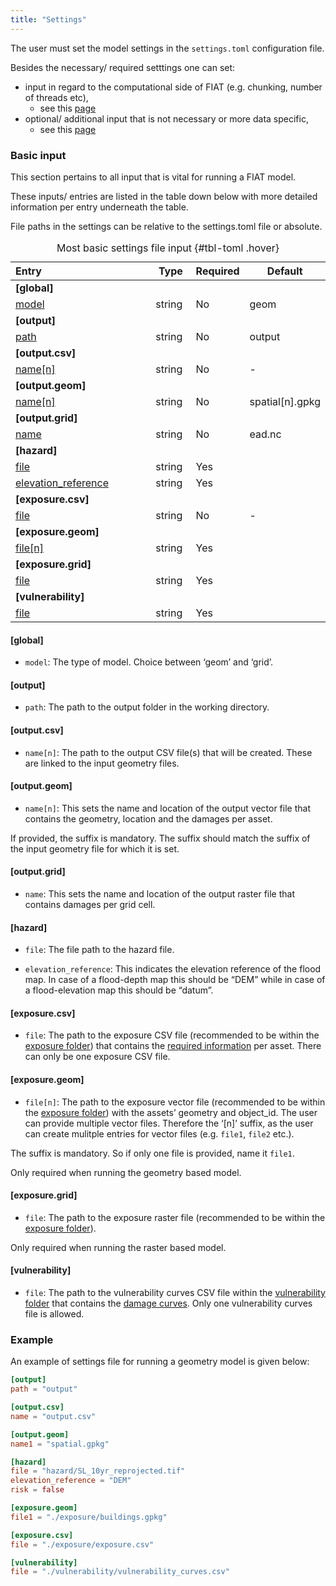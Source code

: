 ```yaml
---
title: "Settings"
---
```

The user must set the model settings in the `settings.toml` configuration file.

Besides the necessary/ required setttings one can set:

- input in regard to the computational side of FIAT (e.g. chunking, number of threads etc),
    - see this [page](computation.qmd)
- optional/ additional input that is not necessary or more data specific,
    - see this [page](optional.qmd)

### Basic input
This section pertains to all input that is vital for running a FIAT model.

These inputs/ entries are listed in the table down below with more detailed information per entry underneath the table.

::: {.callout-note}
File paths in the settings can be relative to the settings.toml file or absolute.
:::

| Entry                          | Type    | Required | Default         |
|:-------------------------------|---------|----------|-----------------|
| **[global]**                   |         |          |                 |
| [model](#global)               | string  | No       | geom            |
| **[output]**                   |         |          |                 |
| [path](#output)                | string  | No       | output          |
| **[output.csv]**               |         |          |                 |
| [name[n]](#output.csv)         | string  | No       | -               |
| **[output.geom]**              |         |          |                 |
| [name[n]](#output.geom)        | string  | No       | spatial[n].gpkg |
| **[output.grid]**              |         |          |                 |
| [name](#output.grid)           | string  | No       | ead.nc          |
| **[hazard]**                   |         |          |                 |
| [file](#hazard)                | string  | Yes      |                 |
| [elevation_reference](#hazard) | string  | Yes      |                 |
| **[exposure.csv]**             |         |          |                 |
| [file](#exposure.csv)          | string  | No       | -               |
| **[exposure.geom]**            |         |          |                 |
| [file[n]](#exposure.geom)      | string  | Yes      |                 |
| **[exposure.grid]**            |         |          |                 |
| [file](#exposure.grid)         | string  | Yes      |                 |
| **[vulnerability]**            |         |          |                 |
| [file](#vulnerability)         | string  | Yes      |                 |
: Most basic settings file input {#tbl-toml .hover}

#### [global]

- `model`: The type of model. Choice between 'geom' and 'grid'.

#### [output]

- `path`:  The path to the output folder in the working directory.

#### [output.csv]

- `name[n]`: The path to the output CSV file(s) that will be created. These are linked to the input geometry files.

#### [output.geom]

- `name[n]`: This sets the name and location of the output vector file that contains the geometry, location and the damages per asset.

::: {.callout-warning}
If provided, the suffix is mandatory. The suffix should match the suffix of the input geometry file for which it is set.
:::

#### [output.grid]

- `name`: This sets the name and location of the output raster file that contains damages per grid cell.

#### [hazard]

- `file`: The file path to the hazard file.

- `elevation_reference`: This indicates the elevation reference of the flood map. In case of a flood-depth map this should be "DEM" while in case of a flood-elevation map this should be "datum".

#### [exposure.csv]

- `file`: The path to the exposure CSV file (recommended to be within the [exposure folder](../data/index.qmd)) that contains the [required information](../data/exposure.qmd) per asset. There can only be one exposure CSV file.

#### [exposure.geom]

- `file[n]`: The path to the exposure vector file (recommended to be within the [exposure folder](../data/index.qmd)) with the assets' geometry and object_id. The user can provide multiple vector files. Therefore the '[n]' suffix, as the user can create mulitple entries for vector files (e.g. `file1`, `file2` etc.).

::: {.callout-warning}
The suffix is mandatory. So if only one file is provided, name it `file1`.
:::
::: {.callout-note}
Only required when running the geometry based model.
:::

#### [exposure.grid]

- `file`: The path to the exposure raster file (recommended to be within the [exposure folder](../data/index.qmd)).

::: {.callout-note}
Only required when running the raster based model.
:::

#### [vulnerability]

- `file`: The path to the vulnerability curves CSV file within the [vulnerability folder](../data/index.qmd) that contains the [damage curves](../data/vulnerability.qmd). Only one vulnerability curves file is allowed.

### Example

An example of settings file for running a geometry model is given below:

```toml
[output]
path = "output"

[output.csv]
name = "output.csv"

[output.geom]
name1 = "spatial.gpkg"

[hazard]
file = "hazard/SL_10yr_reprojected.tif"
elevation_reference = "DEM"
risk = false

[exposure.geom]
file1 = "./exposure/buildings.gpkg"

[exposure.csv]
file = "./exposure/exposure.csv"

[vulnerability]
file = "./vulnerability/vulnerability_curves.csv"
```
